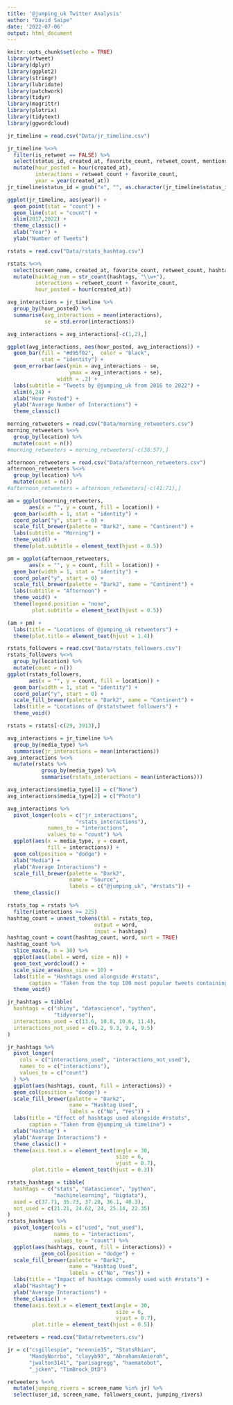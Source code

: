 ```yaml
---
title: '@jumping_uk Twitter Analysis'
author: "David Saipe"
date: '2022-07-06'
output: html_document
---
```


```r
knitr::opts_chunk$set(echo = TRUE)
library(rtweet)
library(dplyr)
library(ggplot2)
library(stringr)
library(lubridate)
library(patchwork)
library(tidyr)
library(magrittr)
library(plotrix)
library(tidytext)
library(ggwordcloud)
```

```r
jr_timeline = read.csv("Data/jr_timeline.csv")

jr_timeline %<>%
  filter(is_retweet == FALSE) %>%
  select(status_id, created_at, favorite_count, retweet_count, mentions_screen_name, urls_url, hashtags, media_type) %>%
  mutate(hour_posted = hour(created_at), 
         interactions = retweet_count + favorite_count,
         year = year(created_at))
jr_timeline$status_id = gsub("x", "", as.character(jr_timeline$status_id))

ggplot(jr_timeline, aes(year)) +
  geom_point(stat = "count") +
  geom_line(stat = "count") +
  xlim(2017,2022) +
  theme_classic() +
  xlab("Year") +
  ylab("Number of Tweets")
```

```r
rstats = read.csv("Data/rstats_hashtag.csv")

rstats %<>%
  select(screen_name, created_at, favorite_count, retweet_count, hashtags, media_type, mentions_screen_name, urls_url) %>%
  mutate(hashtag_num = str_count(hashtags, "\\w+"),
         interactions = retweet_count + favorite_count,
         hour_posted = hour(created_at))
```

```r
avg_interactions = jr_timeline %>%
  group_by(hour_posted) %>%
  summarise(avg_interactions = mean(interactions),
            se = std.error(interactions))

avg_interactions = avg_interactions[-c(1,2),]

ggplot(avg_interactions, aes(hour_posted, avg_interactions)) +
  geom_bar(fill = "#d95f02",  color = "black",
           stat = "identity") +
  geom_errorbar(aes(ymin = avg_interactions - se,
                    ymax = avg_interactions + se),
                width = .2) +
  labs(subtitle = "Tweets by @jumping_uk from 2016 to 2022") +
  xlim(6,24) +
  xlab("Hour Posted") + 
  ylab("Average Number of Interactions") +
  theme_classic()

morning_retweeters = read.csv("Data/morning_retweeters.csv")
morning_retweeters %<>%
  group_by(location) %>%
  mutate(count = n())
#morning_retweeters = morning_retweeters[-c(38:57),]

afternoon_retweeters = read.csv("Data/afternoon_retweeters.csv")
afternoon_retweeters %<>%
  group_by(location) %>%
  mutate(count = n())
#afternoon_retweeters = afternoon_retweeters[-c(41:71),]

am = ggplot(morning_retweeters, 
       aes(x = "", y = count, fill = location)) +
  geom_bar(width = 1, stat = "identity") + 
  coord_polar("y", start = 0) +
  scale_fill_brewer(palette = "Dark2", name = "Continent") +
  labs(subtitle = "Morning") +
  theme_void() +
  theme(plot.subtitle = element_text(hjust = 0.5))

pm = ggplot(afternoon_retweeters, 
       aes(x = "", y = count, fill = location)) +
  geom_bar(width = 1, stat = "identity") + 
  coord_polar("y", start = 0) +
  scale_fill_brewer(palette = "Dark2", name = "Continent") +
  labs(subtitle = "Afternoon") +
  theme_void() +
  theme(legend.position = "none",
        plot.subtitle = element_text(hjust = 0.5)) 

(am + pm) +
  labs(title = "Locations of @jumping_uk retweeters") +
  theme(plot.title = element_text(hjust = 1.4))

rstats_followers = read.csv("Data/rstats_followers.csv")
rstats_followers %<>%
  group_by(location) %>%
  mutate(count = n())
ggplot(rstats_followers, 
       aes(x = "", y = count, fill = location)) +
  geom_bar(width = 1, stat = "identity") + 
  coord_polar("y", start = 0) +
  scale_fill_brewer(palette = "Dark2", name = "Continent") +
  labs(title = "Locations of @rstatstweet followers") +
  theme_void()
```

```r
rstats = rstats[-c(29, 3913),]

avg_interactions = jr_timeline %>%
  group_by(media_type) %>%
  summarise(jr_interactions = mean(interactions))
avg_interactions %<>%
  mutate(rstats %>%
           group_by(media_type) %>%
           summarise(rstats_interactions = mean(interactions)))

avg_interactions$media_type[1] = c("None")
avg_interactions$media_type[2] = c("Photo")

avg_interactions %>%
  pivot_longer(cols = c("jr_interactions",
                      "rstats_interactions"),
             names_to = "interactions",
             values_to = "count") %>%
  ggplot(aes(x = media_type, y = count, 
             fill = interactions)) +
  geom_col(position = "dodge") +
  xlab("Media") +
  ylab("Average Interactions") + 
  scale_fill_brewer(palette = "Dark2", 
                    name = "Source",
                    labels = c("@jumping_uk", "#rstats")) +
  theme_classic()
```

```r
rstats_top = rstats %>%
  filter(interactions >= 225)
hashtag_count = unnest_tokens(tbl = rstats_top,
                            output = word,
                            input = hashtags)
hashtag_count = count(hashtag_count, word, sort = TRUE)
hashtag_count %>%
  slice_max(n, n = 30) %>%
  ggplot(aes(label = word, size = n)) +
  geom_text_wordcloud() +
  scale_size_area(max_size = 10) +
  labs(title = "Hashtags used alongside #rstats",
       caption = "Taken from the top 100 most popular tweets containing #rstats") +
  theme_void()

jr_hashtags = tibble(
  hashtags = c("shiny", "datascience", "python",
               "tidyverse"),
  interactions_used = c(13.6, 10.8, 10.6, 11.4),
  interactions_not_used = c(9.2, 9.3, 9.4, 9.5)
)

jr_hashtags %>% 
  pivot_longer(
    cols = c("interactions_used", "interactions_not_used"),
    names_to = c("interactions"),
    values_to = c("count")
  ) %>%
  ggplot(aes(hashtags, count, fill = interactions)) +
  geom_col(position = "dodge") + 
  scale_fill_brewer(palette = "Dark2", 
                    name = "Hashtag Used",
                    labels = c("No", "Yes")) +
  labs(title = "Effect of hashtags used alongside #rstats",
       caption = "Taken from @jumping_uk timeline") +
  xlab("Hashtag") +
  ylab("Average Interactions") +
  theme_classic() +
  theme(axis.text.x = element_text(angle = 30,
                                   size = 6,
                                   vjust = 0.7),
        plot.title = element_text(hjust = 0.3))

rstats_hashtags = tibble(
  hashtags = c("stats", "datascience", "python", 
               "machinelearning", "bigdata"),
  used = c(37.71, 35.73, 37.28, 36.1, 40.3),
  not_used = c(21.21, 24.62, 24, 25.14, 22.35)
)
rstats_hashtags %>%
  pivot_longer(cols = c("used", "not_used"),
               names_to = "interactions",
               values_to = "count") %>%
  ggplot(aes(hashtags, count, fill = interactions)) +
           geom_col(position = "dodge") +
  scale_fill_brewer(palette = "Dark2", 
                    name = "Hashtag Used",
                    labels = c("No", "Yes")) +
  labs(title = "Impact of hashtags commonly used with #rstats") +
  xlab("Hashtag") +
  ylab("Average Interactions") +
  theme_classic() +
  theme(axis.text.x = element_text(angle = 30,
                                   size = 6,
                                   vjust = 0.7),
        plot.title = element_text(hjust = 0.5))

```

```r
retweeters = read.csv("Data/retweeters.csv")

jr = c("csgillespie", "nrennie35", "StatsRhian", 
       "MandyNorrbo", "clayyb93", "AbrahamsAmieroh",
       "jwalton3141", "parisagregg", "haematobot",
       "_jcken", "TimBrock_DtD")

retweeters %<>%
  mutate(jumping_rivers = screen_name %in% jr) %>%
  select(user_id, screen_name, followers_count, jumping_rivers)

```


